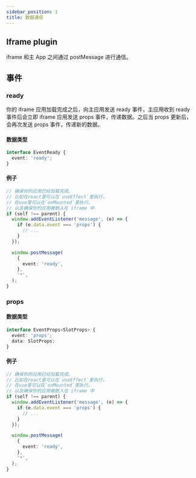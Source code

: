 ```yaml
---
sidebar_position: 1
title: 数据通信
---
```



## Iframe plugin

iframe 和主 App 之间通过 postMessage 进行通信。

## 事件

### ready

你的 iframe 应用加载完成之后，向主应用发送 ready 事件，主应用收到 ready 事件后会立即 iframe 应用发送 props 事件，传递数据。之后当 props 更新后，会再次发送 props 事件，传递新的数据。

#### 数据类型

```typescript
interface EventReady {
  event: 'ready';
}
```

#### 例子

```typescript
// 确保你的应用已经加载完成。
// 比如在react里可以在`useEffect`里执行，
// 在vue里可以在`onMounted`里执行。
// 以及确保你的应用被嵌入在 iframe 中
if (self !== parent) {
  window.addEventListener('message', (e) => {
    if (e.data.event === 'props') {
      // ...
    }
  });

  window.postMessage(
    {
      event: 'ready',
    },
    '*',
  );
}
```

### props

#### 数据类型

```typescript
interface EventProps<SlotProps> {
  event: 'props';
  data: SlotProps;
}
```

#### 例子

```typescript
// 确保你的应用已经加载完成。
// 比如在react里可以在`useEffect`里执行，
// 在vue里可以在`onMounted`里执行。
// 以及确保你的应用被嵌入在 iframe 中
if (self !== parent) {
  window.addEventListener('message', (e) => {
    if (e.data.event === 'props') {
      // ...
    }
  });

  window.postMessage(
    {
      event: 'ready',
    },
    '*',
  );
}
```
